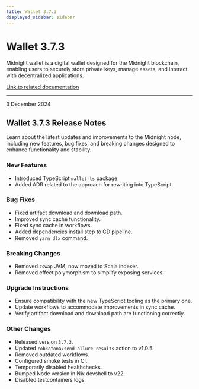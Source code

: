 ```yaml
---
title: Wallet 3.7.3
displayed_sidebar: sidebar
---
```


# Wallet 3.7.3

Midnight wallet is a digital wallet designed for the Midnight blockchain, enabling users to securely store private keys, manage assets, and interact with decentralized applications.

[Link to related documentation](../../learn/introduction/wallets)

---

<div 
  style={{
    marginTop: '0',
    fontSize: '1rem',
    fontWeight: 'normal',
    marginBottom: '0.5rem'
  }}
>
  3 December 2024
</div>

## Wallet 3.7.3 Release Notes

Learn about the latest updates and improvements to the Midnight node, including new features, bug fixes, and breaking changes designed to enhance functionality and stability.

### New Features

- Introduced TypeScript `wallet-ts` package.  
- Added ADR related to the approach for rewriting into TypeScript.  

### Bug Fixes

- Fixed artifact download and download path.  
- Improved sync cache functionality.  
- Fixed sync cache in workflows.  
- Added dependencies install step to CD pipeline.  
- Removed `yarn dlx` command.  

### Breaking Changes

- Removed `zswap` JVM, now moved to Scala indexer.  
- Removed effect polymorphism to simplify exposing services.  


### Upgrade Instructions

- Ensure compatibility with the new TypeScript tooling as the primary one.  
- Update workflows to accommodate improvements in sync cache.  
- Verify artifact download and download path are functioning correctly.  

### Other Changes

- Released version `3.7.3`.  
- Updated `robkatona/send-allure-results` action to v1.0.5.  
- Removed outdated workflows.  
- Configured smoke tests in CI.  
- Temporarily disabled healthchecks.  
- Bumped Node version in Nix devshell to v22.  
- Disabled testcontainers logs.  
